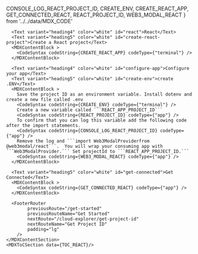 
  CONSOLE_LOG_REACT_PROJECT_ID,
  CREATE_ENV,
  CREATE_REACT_APP,
  GET_CONNECTED_REACT,
  REACT_PROJECT_ID,
  WEB3_MODAL_REACT
} from '../../data/MDX_CODE'

<MDXLayout>
    <MDXContentSection>
      
      <Text variant="heading4" color="white" id="react">React</Text>
      <Text variant="heading5" color="white" id="create-react-project">Create a React project</Text>
      <MDXContentBlock >
        <CodeSyntax codeString={CREATE_REACT_APP} codeType={"terminal"} />
      </MDXContentBlock>

      <Text variant="heading4" color="white" id="configure-app">Configure your app</Text>
      <Text variant="heading5" color="white" id="create-env">create .ENV</Text>
      <MDXContentBlock >
        Save the project ID as an environment variable. Install dotenv and create a new file called .env
        <CodeSyntax codeString={CREATE_ENV} codeType={"terminal"} />
        Create a new variable called ```REACT_APP_PROJECT_ID```
        <CodeSyntax codeString={REACT_PROJECT_ID} codeType={"app"} />
        To confirm that you can log this variable add the following code after the import statements.
        <CodeSyntax codeString={CONSOLE_LOG_REACT_PROJECT_ID} codeType={"app"} />
        Remove the log and ```import Web3ModalProviderfrom @web3modal/react```.  You will wrap your consuming app with ```Web3ModalProvider.``` Set projectId to ```REACT_APP_PROJECT_ID.```
        <CodeSyntax codeString={WEB3_MODAL_REACT} codeType={"app"} />
      </MDXContentBlock>

      <Text variant="heading5" color="white" id="get-connected">Get Connected</Text>
      <MDXContentBlock >
        <CodeSyntax codeString={GET_CONNECTED_REACT} codeType={"app"} />
      </MDXContentBlock>

      <FooterRouter
            previousRoute="/get-started"
            previousRouteName="Get Started"
            nextRoute="/cloud-explorer/get-project-id"
            nextRouteName="Get Project ID"
            padding="lg"
        />
    </MDXContentSection>
    <MDXToCSection data={TOC_REACT}/>

</MDXLayout>
